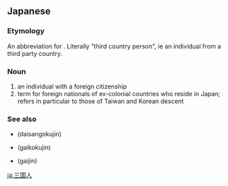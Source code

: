{{wikipedia|Sangokujin}}
==Japanese==
{{ja-kanjitab|さん|こく|k2=ごく|じん|yomi=on}}

===Etymology===
An abbreviation for {{m|ja|sc=Jpan|第三国人|tr=daisangokujin|}}. Literally "third country person", ie an individual from a third party country.

===Noun===
{{ja-noun|さんごくじん}}

# an individual with a foreign citizenship
# term for foreign nationals of ex-colonial countries who reside in Japan; refers in particular to those of Taiwan and Korean descent

===See also===
* {{l|ja|第三国人}} (daisangokujin)
* {{l|ja|外国人}} (gaikokujin)
* {{l|ja|外人}} (gaijin)

[[ja:三国人]]